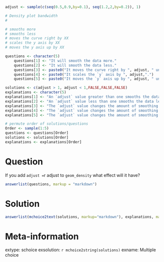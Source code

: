 
```r
adjust <- sample(c(seq(0.5,0.9,by=0.1), seq(1.2,2,by=0.2)), 1)

# Density plot bandwidth
# 

# smooths more
# smooths less
# moves the curve right by XX
# scales the y axis by XX
# moves the y axis up by XX

questions <- character(5)
    questions[1] <- "It will smooth the data more."
    questions[2] <- "It will smooth the data less."
    questions[3] <- paste0("It moves the curve right by ", adjust, " units.")
    questions[4] <- paste0("It scales the `y` axis by ", adjust,".")
    questions[5] <- paste0("It moves the `y` axis up by ", adjust, " units.")

solutions <- c(adjust > 1, adjust < 1,FALSE,FALSE,FALSE)
explanations <- character(5)
explanations[1] <- "An `adjust` value greater than one smooths the data more."
explanations[2] <- "An `adjust` value less than one smooths the data less."
explanations[3] <- "The `adjust` value changes the amount of smoothing."
explanations[4] <- "The `adjust` value changes the amount of smoothing."
explanations[5] <- "The `adjust` value changes the amount of smoothing."

# permute order of solutions/questions
Order <- sample(1:5)
questions <- questions[Order]
solutions <- solutions[Order]
explanations <- explanations[Order]  
```

Question
========
If you add `adjust = `r adjust` ` to `geom_density` what effect will it have?

```r
answerlist(questions, markup = "markdown")
```

Solution
========

```r
answerlist(mchoice2text(solutions, markup="markdown"), explanations, markup = "markdown")
```

Meta-information
================
extype: schoice
exsolution: `r mchoice2string(solutions)`
exname: Multiple choice
